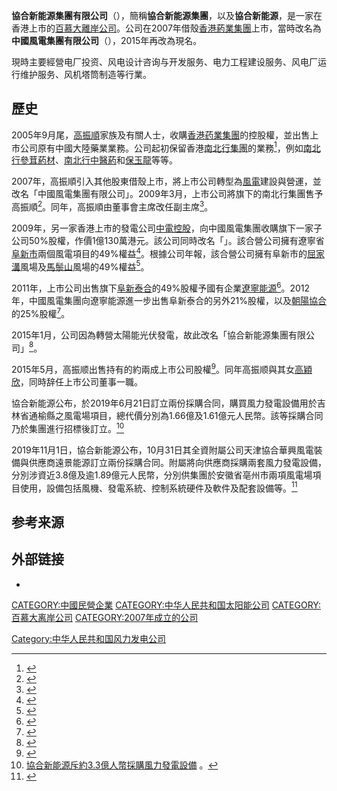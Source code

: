 {{Infobox company
| name = 協合新能源集團
| name_en = Concord New Energy Group
| logo = 
| logo_size = 
| logo_caption = 
| image =          
| image_size =
| image_caption =
| former_name = 中國風電集團
| predecessor = [[香港药業集團|香港药業集團]]
| type = 上市公司
| traded_as = {{HKEX|182}}
| industry = 公用事業
| foundation = 2007年 (借殼上市)
| founder = 
| location = {{aligned table|中國北京|(總部)|百慕大哈密尔顿|(註冊地)|中國香港|(第二註冊地)}}
| area_served = 
| key_people = 
| products = 
| services = {{ubl|太陽能發電|風力發電}}
| owner = 
| homepage = {{url|www.cnegroup.com}}
}}
'''協合新能源集團有限公司'''（{{lang-en|Concord New Energy Group Limited}}），簡稱'''協合新能源集團'''，以及'''協合新能源'''，是一家在香港上市的[[百慕大|百慕大]][[離岸公司|離岸公司]]。公司在2007年借殼[[香港葯業集團|香港葯業集團]]上市，當時改名為'''中國風電集團有限公司'''（{{lang-en|China WindPower Group Limited}}），2015年再改為現名。

現時主要經營电厂投资、风电设计咨询与开发服务、电力工程建设服务、风电厂运行维护服务、风机塔筒制造等行業。

==歷史==
2005年9月尾，[[高振順|高振順]]家族及有關人士，收購[[香港药業集團|香港药業集團]]的控股權，並出售上市公司原有中國大陸藥業業務。公司起初保留香港[[南北行集團|南北行集團]]的業務<ref>{{cite news|url=http://finance.sina.com.cn/stock/hkstock/hkstocknews/20050927/10482002136.shtml|title=香港药业重组后 高振顺控股74.7%|work=财华社|via=新浪財經|date=2005年9月27日|access-date=2019年4月8日|archive-date=2020年4月14日|archive-url=https://web.archive.org/web/20200414152837/http://finance.sina.com.cn/stock/hkstock/hkstocknews/20050927/10482002136.shtml}}</ref>，例如[[南北行參茸葯材|南北行參茸葯材]]、[[南北行中醫葯|南北行中醫葯]]和[[保玉龍|保玉龍]]等等。

2007年，高振順引入其他股東借殼上市，將上市公司轉型為[[風電|風電]]建設與營運，並改名「中國風電集團有限公司」。2009年3月，上市公司將旗下的南北行集團售予高振順<ref>{{cite press release|url=http://www3.hkexnews.hk/listedco/listconews/sehk/2009/0306/ltn20090306373_C.pdf|title=主要及關連交易出售南北行集團及恢復買賣|date=2009年3月6日|access-date=2019年4月8日|publisher=中國風電集團|via=港交所《披露易》網頁|language=zh-hk|archive-date=2020年10月28日|archive-url=https://web.archive.org/web/20201028031718/https://www1.hkexnews.hk/listedco/listconews/sehk/2009/0306/ltn20090306373_c.pdf}}</ref>。同年，高振順由董事會主席改任副主席<ref>{{cite news|url=https://hk.finance.appledaily.com/finance/daily/article/20090612/12868693|title=中國風電正副主席玩執位|department=《中環在線》專欄|author=李華華|date=2009年6月12日|access-date=2019年4月8日|newspaper=蘋果日報|publisher=壹傳媒|publication-place=香港|language=zh-hk|archive-date=2019年4月8日|archive-url=https://web.archive.org/web/20190408124826/https://hk.finance.appledaily.com/finance/daily/article/20090612/12868693}}</ref>。

2009年，另一家香港上市的發電公司[[中電控股|中電控股]]，向中國風電集團收購旗下一家子公司50%股權，作價1億130萬港元。該公司同時改名「{{lang|en|CLP-CWP Wind Power Investment Limited}}」。該合營公司擁有遼寧省[[阜新市|阜新市]]兩個風電項目的49%權益<ref>{{cite press release|url=https://www.clpgroup.com/tc/Media-Resources-site/Current%20Releases/20090317_Chi.pdf|title=中電與中國風電集團合作投資國內風電項目|date=2009年3月17日|access-date=2019年4月8日|publisher=中電控股|archive-date=2020年10月31日|archive-url=https://web.archive.org/web/20201031235450/https://www.clpgroup.com/tc/Media-Resources-site/Current%20Releases/20090317_Chi.pdf}}</ref>。根據公司年報，該合營公司擁有阜新市的[[屈家溝|屈家溝]]風場及[[馬鬃山_(阜新市)|馬鬃山]]風場的49%權益<ref>{{cite report|url=http://www3.hkexnews.hk/listedco/listconews/SEHK/2010/0319/LTN20100319128_C.PDF|title=2009年報|date=2010年3月19日|access-date=2019年4月8日|publisher=中電控股|publication-place= 香港|language=zh-hk|via=港交所《披露易》網頁 }}</ref>{{rp|33}}。

2011年，上市公司出售旗下[[阜新泰合|阜新泰合]]的49%股權予國有企業[[遼寧能源|遼寧能源]]<ref>{{cite news|url=http://www.etnet.com.hk/www/tc/news/home_categorized_news_detail.php?newsid=ETN211125194|title=中國風電(182)1.69億人幣售遼寧風電場49%股權予國企|publisher=經濟通通訊社 (香港經濟日報集團)|date=2011年11月25日|access-date=2019年4月8日|language=zh-hk|author=mw|archive-date=2018年9月29日|archive-url=https://web.archive.org/web/20180929221431/http://www.etnet.com.hk/www/tc/news/home_categorized_news_detail.php?newsid=ETN211125194}}</ref>。2012年，中國風電集團向遼寧能源進一步出售阜新泰合的另外21%股權，以及[[朝陽協合|朝陽協合]]的25%股權<ref>{{cite news|url=https://hk.finance.yahoo.com/news/%E4%B8%AD%E5%9C%8B%E9%A2%A8%E9%9B%BB-00182-%E5%94%AE%E9%81%BC%E5%AF%A7%E7%9C%81%E5%85%A9%E9%A2%A8%E9%9B%BB%E5%A0%B4%E9%A0%85%E7%9B%AE%E9%83%A8%E5%88%86%E6%AC%8A%E7%9B%8A-%E5%A5%971-52%E5%84%84%E5%85%83-003534240.html|title=中國風電(00182)售遼寧省兩風電場項目部分權益 套1.52億元|date=2012年6月26日|access-date=2019年4月8日|publisher=滙港資訊有限公司|via=雅虎香港新聞|archive-date=2019年4月8日|archive-url=https://web.archive.org/web/20190408195028/https://hk.finance.yahoo.com/news/%E4%B8%AD%E5%9C%8B%E9%A2%A8%E9%9B%BB-00182-%E5%94%AE%E9%81%BC%E5%AF%A7%E7%9C%81%E5%85%A9%E9%A2%A8%E9%9B%BB%E5%A0%B4%E9%A0%85%E7%9B%AE%E9%83%A8%E5%88%86%E6%AC%8A%E7%9B%8A-%E5%A5%971-52%E5%84%84%E5%85%83-003534240.html}}</ref>。

2015年1月，公司因為轉營太陽能光伏發電，故此改名「協合新能源集團有限公司」<ref>{{cite news|url=https://quamnet.com/newscontent.action?articleId=3995416&listSectionCode=NEW_HKEX|title=中國風電(182)擬更名為「協合新能源集團有限公司」|date=2015年1月9日|access-date=2019年4月8日|work=華富財經|publication-place=香港|language=zh-hk}}{{Dead link}}</ref>。

2015年5月，高振顺出售持有的約兩成上市公司股權<ref>{{cite news|url=https://hk.news.yahoo.com/%E5%8D%94%E5%90%88%E6%96%B0%E8%83%BD%E6%BA%90-00182-hk-%E9%81%AD%E5%89%AF%E4%B8%BB%E5%B8%AD%E9%AB%98%E6%8C%AF%E9%A0%86%E9%85%8D%E8%82%A1%E6%B8%9B%E6%8C%8118%E5%84%84%E8%82%A1-001300477.html|title=協合新能源(00182.HK)遭副主席高振順配股減持18億股|date=2015年5月15日|access-date=2019年4月8日|work=aastocks.com|language=zh-hk|via=雅虎香港新聞|archive-date=2019年4月8日|archive-url=https://web.archive.org/web/20190408124826/https://hk.news.yahoo.com/%25E5%258D%2594%25E5%2590%2588%25E6%2596%25B0%25E8%2583%25BD%25E6%25BA%2590-00182-hk-%25E9%2581%25AD%25E5%2589%25AF%25E4%25B8%25BB%25E5%25B8%25AD%25E9%25AB%2598%25E6%258C%25AF%25E9%25A0%2586%25E9%2585%258D%25E8%2582%25A1%25E6%25B8%259B%25E6%258C%258118%25E5%2584%2584%25E8%2582%25A1-001300477.html}}</ref>。同年高振顺與其女[[高穎欣|高穎欣]]，同時辞任上市公司董事一職。

協合新能源公布，於2019年6月21日訂立兩份採購合同，購買風力發電設備用於吉林省通榆縣之風電場項目，總代價分別為1.66億及1.61億元人民幣。該等採購合同乃於集團進行招標後訂立。<ref>[http://aastocks.com/tc/stocks/news/aafn-con/NOW.948144/company-news 協合新能源斥約3.3億人幣採購風力發電設備] {{Wayback|url=http://aastocks.com/tc/stocks/news/aafn-con/NOW.948144/company-news |date=20190624040416 }}。</ref>

2019年11月1日，協合新能源公布，10月31日其全資附屬公司天津協合華興風電裝備與供應商遠景能源訂立兩份採購合同。附屬將向供應商採購兩套風力發電設備，分別涉資近3.8億及逾1.89億元人民幣，分別供集團於安徽省亳州市兩項風電場項目使用，設備包括風機、發電系統、控制系統硬件及軟件及配套設備等。<ref>{{Cite web|title=協合新能源（００１８２）購兩風電設備涉５﹒６９億人幣 - 經濟通 ET Net|url=http://www.etnet.com.hk/www/tc/news/categorized_news_detail.php?newsid=ETN291101163&page=1&category=company|accessdate=2019-11-01|work=www.etnet.com.hk}}</ref>

==参考来源==
{{reflist}}

==外部链接==
* {{official}}

[[CATEGORY:中國民營企業|CATEGORY:中國民營企業]]
[[CATEGORY:中华人民共和国太阳能公司|CATEGORY:中华人民共和国太阳能公司]]
[[Category:中华人民共和国风力发电公司|Category:中华人民共和国风力发电公司]]
[[CATEGORY:百慕大离岸公司|CATEGORY:百慕大离岸公司]]
[[CATEGORY:2007年成立的公司|CATEGORY:2007年成立的公司]]